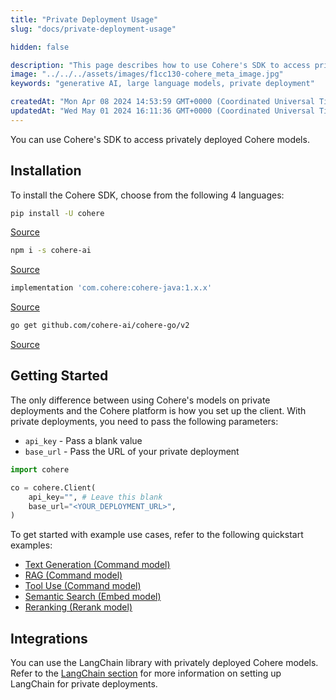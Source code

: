```yaml
---
title: "Private Deployment Usage"
slug: "docs/private-deployment-usage"

hidden: false

description: "This page describes how to use Cohere's SDK to access privately deployed Cohere models."
image: "../../../assets/images/f1cc130-cohere_meta_image.jpg"  
keywords: "generative AI, large language models, private deployment"

createdAt: "Mon Apr 08 2024 14:53:59 GMT+0000 (Coordinated Universal Time)"
updatedAt: "Wed May 01 2024 16:11:36 GMT+0000 (Coordinated Universal Time)"
---
```


You can use Cohere's SDK to access privately deployed Cohere models.

## Installation

To install the Cohere SDK, choose from the following 4 languages:

<Tabs>
<Tab title="Python">

```bash
pip install -U cohere
```
[Source](https://github.com/cohere-ai/cohere-python)
</Tab>

<Tab title="TypeScript">

```bash
npm i -s cohere-ai
```
[Source](https://github.com/cohere-ai/cohere-typescript)

</Tab>

<Tab title="Java">

```gradle
implementation 'com.cohere:cohere-java:1.x.x'
```
[Source](https://github.com/cohere-ai/cohere-java)

</Tab>

<Tab title="Go">

```bash
go get github.com/cohere-ai/cohere-go/v2
```

[Source](https://github.com/cohere-ai/cohere-go)

</Tab>
</Tabs>

## Getting Started

The only difference between using Cohere's models on private deployments and the Cohere platform is how you set up the client. With private deployments, you need to pass the following parameters:
- `api_key` - Pass a blank value
- `base_url` - Pass the URL of your private deployment

```python PYTHON
import cohere

co = cohere.Client(
    api_key="", # Leave this blank
    base_url="<YOUR_DEPLOYMENT_URL>",  
)
```

To get started with example use cases, refer to the following quickstart examples:
- [Text Generation (Command model)](https://docs.cohere.com/docs/text-gen-quickstart)
- [RAG (Command model)](https://docs.cohere.com/docs/rag-quickstart)
- [Tool Use (Command model)](https://docs.cohere.com/docs/tool-use-quickstart)
- [Semantic Search (Embed model)](https://docs.cohere.com/docs/sem-search-quickstart)
- [Reranking (Rerank model)](https://docs.cohere.com/docs/reranking-quickstart)

## Integrations

You can use the LangChain library with privately deployed Cohere models. Refer to the [LangChain section](https://docs.cohere.com/docs/chat-on-langchain#using-langchain-on-private-deployments) for more information on setting up LangChain for private deployments.